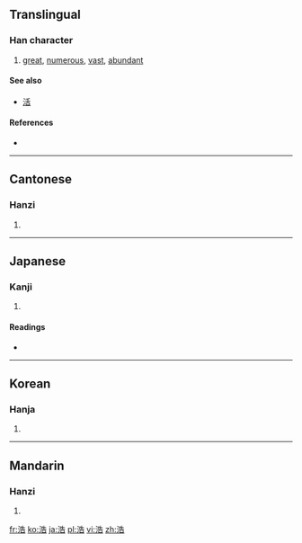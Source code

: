 {{also|澔}}
==Translingual==

===Han character===
{{Han char|rn=85|rad=水|as=07|sn=10|four=3416<sub>1</sub>|canj=水竹土口 (EHGR)}}

# [[great]], [[numerous]], [[vast]], [[abundant]]

====See also====
* [[活]] <!-- Graphically similar -->

====References====
* {{Han ref|kx=0624.150|dkj=17479|dj=1022.020|hdz=31626.010|uh=6D69|ud=28009|bh=AF45|bd=44869}}

----

==Cantonese==

===Hanzi===
{{yue-hanzi|jyut=|y=hou5}}

# {{defn|Cantonese|sort=水07}}

----

==Japanese==

===Kanji===
{{ja-kanji|grade=|rs=水07}}

# {{defn|Japanese|sort=水07}}

====Readings====
* {{ja-readings|on=[[こう]] (kō)|kun=[[ひろい]] (hiroi), [[おおきい]] (ookii)}}

----

==Korean==

===Hanja===
{{ko-hanja|hangeul=호|eumhun=|rv=ho|mr=ho|y=ho}}

# {{defn|Korean|sort=水07}}

----

==Mandarin==

===Hanzi===
{{cmn-hanzi|pin=[[hào]] ([[hao4]])|wg=hao<sup>4</sup>}}

# {{defn|Mandarin|sort=水07}}

[[fr:浩]]
[[ko:浩]]
[[ja:浩]]
[[pl:浩]]
[[vi:浩]]
[[zh:浩]]